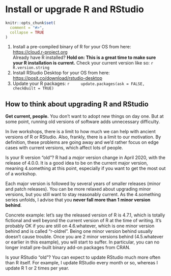 # Install or upgrade R and RStudio {#install-r-rstudio}

```r
knitr::opts_chunk$set(
  comment = "#>",
  collapse = TRUE
)
```

1. Install a pre-compiled binary of R for your OS from here:  
    <https://cloud.r-project.org>  
    Already have R installed? **Hold on: This is a great time to make sure your R installation is current.** Check your current version like so:
    ```r
    R.version.string
    ```
2. Install RStudio Desktop for your OS from here:
    <https://posit.co/download/rstudio-desktop>
3. Update your R packages:
    ```r
    update.packages(ask = FALSE, checkBuilt = TRUE)
    ```

## How to think about upgrading R and RStudio

**Get current, people.** You don't want to adopt new things on day one. But at some point, running old versions of software adds unnecessary difficulty.

In live workshops, there is a limit to how much we can help with ancient versions of R or RStudio. Also, frankly, there is a limit to our motivation. By definition, these problems are going away and we'd rather focus on edge cases with current versions, which affect lots of people.

Is your R version "old"? R had a *major* version change in April 2020, with the release of 4.0.0. It is a good idea to be on the current major version, meaning 4.something at this point, especially if you want to get the most out of a workshop.

Each major version is followed by several years of smaller releases (minor and patch releases). You can be more relaxed about upgrading minor versions, but you still want to stay reasonably current. As the 4.something series unfolds, I advise that you **never fall more than 1 minor version behind**.

Concrete example: let's say the released version of R is 4.7.1, which is totally fictional and well beyond the current version of R at the time of writing.
It's probably OK if you are still on 4.6.whatever, which is one minor version behind and is called "r-oldrel".
Being one minor version behind usually doesn't cause trouble.
Once you are 2 minor versions behind (4.5.whatever or earlier in this example), you will start to suffer.
In particular, you can no longer install pre-built binary add-on packages from CRAN.

Is your RStudio "old"?
You can expect to update RStudio much more often than R itself.
For example, I update RStudio every month or so, whereas I update R 1 or 2 times per year.
